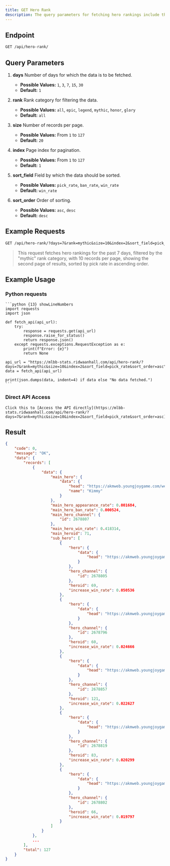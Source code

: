 ```yaml
---
title: GET Hero Rank
description: The query parameters for fetching hero rankings include the number of days (1, 3, 7, 15, 30), rank category (all, epic, legend, mythic, honor, glory), number of records per page (1-127), page index (1-127), sorting field (pick_rate, ban_rate, win_rate), and sorting order (asc, desc). The default values are 1 day, all ranks, 20 records per page, page index 1, sorted by win_rate in descending order. The result includes a status code, message, and data with records of heroes, including their appearance rate, ban rate, win rate, and IDs, along with sub-heroes and their respective details. The total number of records is also provided.
---
```


## Endpoint

```txt
GET /api/hero-rank/
```

## Query Parameters

1. **days**
   Number of days for which the data is to be fetched.

   - **Possible Values:** `1`, `3`, `7`, `15`, `30`
   - **Default:** `1`

2. **rank**
   Rank category for filtering the data.

   - **Possible Values:** `all`, `epic`, `legend`, `mythic`, `honor`, `glory`
   - **Default:** `all`

3. **size**
   Number of records per page.

   - **Possible Values:** From `1` to `127`
   - **Default:** `20`

4. **index**
   Page index for pagination.

   - **Possible Values:** From `1` to `127`
   - **Default:** `1`

5. **sort_field**
   Field by which the data should be sorted.

   - **Possible Values:** `pick_rate`, `ban_rate`, `win_rate`
   - **Default:** `win_rate`

6. **sort_order**
   Order of sorting.

   - **Possible Values:** `asc`, `desc`
   - **Default:** `desc`

## Example Requests

```txt
GET /api/hero-rank/?days=7&rank=mythic&size=10&index=2&sort_field=pick_rate&sort_order=asc
```

> This request fetches hero rankings for the past 7 days, filtered by the "mythic" rank category, with 10 records per page, showing the second page of results, sorted by pick rate in ascending order.

## Example Usage

### Python requests

    ```python {13} showLineNumbers
    import requests
    import json

    def fetch_api(api_url):
        try:
            response = requests.get(api_url)
            response.raise_for_status()
            return response.json()
        except requests.exceptions.RequestException as e:
            print(f"Error: {e}")
            return None

    api_url = "https://mlbb-stats.ridwaanhall.com/api/hero-rank/?days=7&rank=mythic&size=10&index=2&sort_field=pick_rate&sort_order=asc"
    data = fetch_api(api_url)

    print(json.dumps(data, indent=4) if data else "No data fetched.")
    ```

### Direct API Access

    Click this to [Access the API directly](https://mlbb-stats.ridwaanhall.com/api/hero-rank/?days=7&rank=mythic&size=10&index=2&sort_field=pick_rate&sort_order=asc)

## Result

```json showLineNumbers
{
    "code": 0,
    "message": "OK",
    "data": {
        "records": [
            {
                "data": {
                    "main_hero": {
                        "data": {
                            "head": "https://akmweb.youngjoygame.com/web/svnres/img/mlbb/homepage/100_d1d055377612e96139f2f2ae5d0c3279.png",
                            "name": "Kimmy"
                        }
                    },
                    "main_hero_appearance_rate": 0.001684,
                    "main_hero_ban_rate": 0.000524,
                    "main_hero_channel": {
                        "id": 2678807
                    },
                    "main_hero_win_rate": 0.418314,
                    "main_heroid": 71,
                    "sub_hero": [
                        {
                            "hero": {
                                "data": {
                                    "head": "https://akmweb.youngjoygame.com/web/svnres/img/mlbb/homepage/100_b07dccc76d66453f7d5c779b1b0f9370.png"
                                }
                            },
                            "hero_channel": {
                                "id": 2678805
                            },
                            "heroid": 69,
                            "increase_win_rate": 0.050536
                        },
                        {
                            "hero": {
                                "data": {
                                    "head": "https://akmweb.youngjoygame.com/web/svnres/img/mlbb/homepage/100_8a9c1966feb34e85d7bdcc1ed01ffb5d.png"
                                }
                            },
                            "hero_channel": {
                                "id": 2678796
                            },
                            "heroid": 60,
                            "increase_win_rate": 0.024666
                        },
                        {
                            "hero": {
                                "data": {
                                    "head": "https://akmweb.youngjoygame.com/web/svnres/img/mlbb/homepage/100_f070d82521ecd2e14d4ef3f25880830a.png"
                                }
                            },
                            "hero_channel": {
                                "id": 2678857
                            },
                            "heroid": 121,
                            "increase_win_rate": 0.022627
                        },
                        {
                            "hero": {
                                "data": {
                                    "head": "https://akmweb.youngjoygame.com/web/svnres/img/mlbb/homepage/100_efe9c7ed8d8f84f1bb0f88a3e08de5fc.png"
                                }
                            },
                            "hero_channel": {
                                "id": 2678819
                            },
                            "heroid": 83,
                            "increase_win_rate": 0.020299
                        },
                        {
                            "hero": {
                                "data": {
                                    "head": "https://akmweb.youngjoygame.com/web/svnres/img/mlbb/homepage/100_2a7a8d1531a1c4f8524880413535348d.png"
                                }
                            },
                            "hero_channel": {
                                "id": 2678802
                            },
                            "heroid": 66,
                            "increase_win_rate": 0.019797
                        }
                    ]
                }
            },
            ...
        ],
        "total": 127
    }
}
```